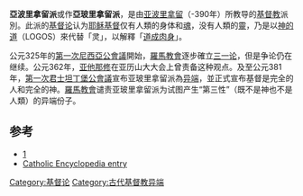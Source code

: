 '''亞波里拿留派'''或作'''亞玻里拿留派'''，是由[[亚波里拿留|亚波里拿留]]（-390年）所教导的[[基督教|基督教]]派別。此派的[[基督论|基督论]]认为[[耶稣基督|耶稣基督]]仅有人類的身体和[[魂|魂]]，没有人類的[[靈_(基督教)|靈]]，乃是以[[羅格思|神的道]]（LOGOS）來代替「灵」，以解釋「[[道成肉身|道成肉身]]」。

公元325年的[[第一次尼西亞公會議|第一次尼西亞公會議]]開始，[[羅馬教會|羅馬教會]]逐步確立[[三一论|三一论]]，但是争论仍在继续。公元362年，[[亚他那修|亚他那修]]在亚历山大大会上曾责备这种观点。及至公元381年，[[第一次君士坦丁堡公會議|第一次君士坦丁堡公會議]]宣布亚玻里拿留派為[[异端|异端]]，並正式宣布基督是完全的人和完全的神。[[羅馬教會|羅馬教會]]谴责亚玻里拿留派为试图产生“第三性”（既不是神也不是人類）的异端份子。

==参考==
*[http://digicoll.library.wisc.edu/cgi-bin/HistSciTech/HistSciTech-idx?type=turn&entity=HistSciTech000900240157&isize=L] {{Wayback|url=http://digicoll.library.wisc.edu/cgi-bin/HistSciTech/HistSciTech-idx?type=turn&entity=HistSciTech000900240157&isize=L |date=20180928202919 }}
*[http://www.newadvent.org/cathen/01615b.htm Catholic Encyclopedia entry] {{Wayback|url=http://www.newadvent.org/cathen/01615b.htm |date=20201111204029 }}
[[Category:基督论|Category:基督论]]
[[Category:古代基督教异端|Category:古代基督教异端]]